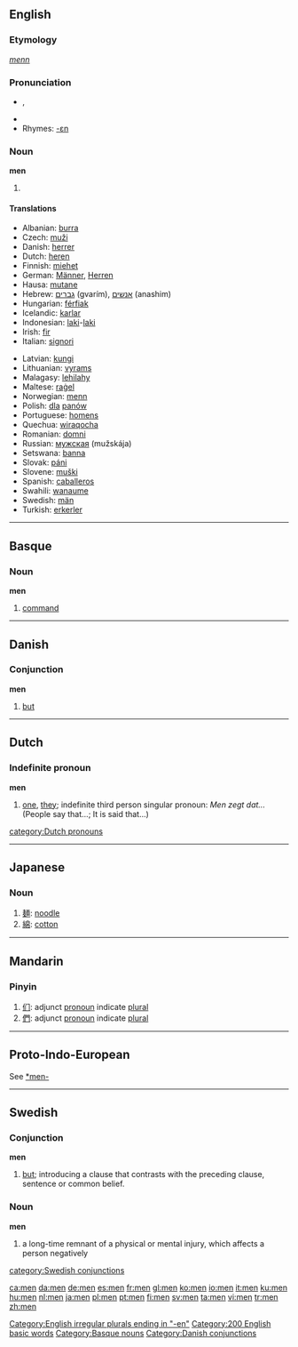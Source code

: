 ==English==

{{rank|own|old|came|107|men|come|without|make}}

===Etymology===
{{OE.}} ''[[menn]]''

===Pronunciation===
*{{IPA|/mɛn/}}, {{SAMPA|/mEn/}}
*{{audio|en-us-men.ogg|Audio (US)}}
*Rhymes: [[Rhymes:English:-ɛn|-ɛn]]

===Noun===
'''men''' {{p}}

# {{irregular plural of|man}}

====Translations====
{{trans-top|plural of man}}
*Albanian: [[burra]]
*Czech: [[muži]]
*Danish: [[herrer]]
*Dutch: [[heren]]
*Finnish: [[miehet]]
*German: [[Männer]], [[Herren]]
*Hausa: [[mutane]]
*Hebrew: [[גברים]] (gvarím), [[אנשים]] (anashim)
*Hungarian: [[férfiak]]
*Icelandic: [[karlar]]
*Indonesian: [[laki]]-[[laki]]
*Irish: [[fir]]
*Italian: [[signori]]
{{trans-mid}}
*Latvian: [[kungi]]
*Lithuanian: [[vyrams]]
*Malagasy: [[lehilahy]]
*Maltese: [[raġel]]
*Norwegian: [[menn]]
*Polish: [[dla]] [[panów]]
*Portuguese: [[homens]]
*Quechua: [[wira]][[qocha]]
*Romanian: [[domni]]
*Russian: [[мужская]] (mužskája)
*Setswana: [[banna]]
*Slovak: [[páni]]
*Slovene: [[muški]]
*Spanish: [[caballeros]]
*Swahili: [[wanaume]]
*Swedish: [[män]]
*Turkish: [[erkerler]]
{{trans-bottom}}

[[Category:English irregular plurals ending in "-en"]]
[[Category:200 English basic words]]

----

==Basque==
===Noun===
'''men'''

# [[command]]

[[Category:Basque nouns]]

----

==Danish==
===Conjunction===
'''men'''

# [[but]]

[[Category:Danish conjunctions]]

----

==Dutch==
===Indefinite pronoun===
'''men'''
#[[one]], [[they]]; indefinite third person singular pronoun: ''Men zegt dat...'' (People say that...; It is said that...)

[[category:Dutch pronouns]]

----

==Japanese==
===Noun===
{{ja-noun|r|hira=めん}}
#[[麺]]: [[noodle]]
#[[綿]]: [[cotton]]

----

==Mandarin==
===Pinyin===
{{cmn-alt-pinyin|men|men0|men5}}

# [[们]]: adjunct [[pronoun]] indicate [[plural]]
# [[們]]: adjunct [[pronoun]] indicate [[plural]]


----

==Proto-Indo-European==
See [[Appendix:Proto-Indo-European root *men-|*men-]]

----

==Swedish==
===Conjunction===
'''men'''

# [[but]]; introducing a clause that contrasts with the preceding clause, sentence or common belief.

===Noun===
{{sv-noun|gender=Neuter|men|menet|men|menen|mens|menets|mens|menens}}
'''men'''

#a long-time remnant of a physical or mental injury, which affects a person negatively

[[category:Swedish conjunctions]]

[[ca:men]]
[[da:men]]
[[de:men]]
[[es:men]]
[[fr:men]]
[[gl:men]]
[[ko:men]]
[[io:men]]
[[it:men]]
[[ku:men]]
[[hu:men]]
[[nl:men]]
[[ja:men]]
[[pl:men]]
[[pt:men]]
[[fi:men]]
[[sv:men]]
[[ta:men]]
[[vi:men]]
[[tr:men]]
[[zh:men]]